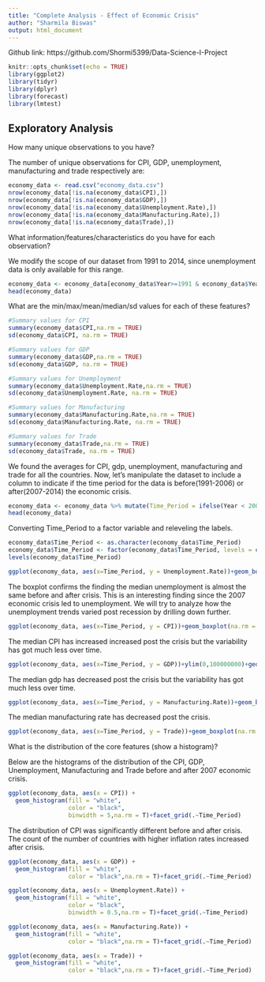 ```yaml
---
title: "Complete Analysis - Effect of Economic Crisis"
author: "Sharmila Biswas"
output: html_document
---
```


Github link: https://github.com/Shormi5399/Data-Science-I-Project

```r
knitr::opts_chunk$set(echo = TRUE)
library(ggplot2)
library(tidyr)
library(dplyr)
library(forecast)
library(lmtest)
```

## Exploratory Analysis

How many unique observations to you have?

The number of unique observations for CPI, GDP, unemployment, manufacturing and trade respectively are:

```r
economy_data <- read.csv("economy_data.csv")
nrow(economy_data[!is.na(economy_data$CPI),])
nrow(economy_data[!is.na(economy_data$GDP),])
nrow(economy_data[!is.na(economy_data$Unemployment.Rate),])
nrow(economy_data[!is.na(economy_data$Manufacturing.Rate),])
nrow(economy_data[!is.na(economy_data$Trade),])
```

What information/features/characteristics do you have for each observation?

We modify the scope of our dataset from 1991 to 2014, since unemployment data is only available for this range.

```r
economy_data <- economy_data[economy_data$Year>=1991 & economy_data$Year<=2014,]
head(economy_data)
```

What are the min/max/mean/median/sd values for each of these features?

```r
#Summary values for CPI
summary(economy_data$CPI,na.rm = TRUE)
sd(economy_data$CPI, na.rm = TRUE)

#Summary values for GDP
summary(economy_data$GDP,na.rm = TRUE)
sd(economy_data$GDP, na.rm = TRUE)

#Summary values for Unemployment
summary(economy_data$Unemployment.Rate,na.rm = TRUE)
sd(economy_data$Unemployment.Rate, na.rm = TRUE)

#Summary values for Manufacturing
summary(economy_data$Manufacturing.Rate,na.rm = TRUE)
sd(economy_data$Manufacturing.Rate, na.rm = TRUE)

#Summary values for Trade
summary(economy_data$Trade,na.rm = TRUE)
sd(economy_data$Trade, na.rm = TRUE)

```

We found the averages for CPI, gdp, unemployment, manufacturing and trade for all the countries.
Now, let's manipulate the dataset to include a column to indicate if the time period for the data is before(1991-2006) or after(2007-2014) the economic crisis.


```r
economy_data <- economy_data %>% mutate(Time_Period = ifelse(Year < 2007,"Before Crisis","After Crisis"))
head(economy_data)
```

Converting Time_Period to a factor variable and releveling the labels.

```r
economy_data$Time_Period <- as.character(economy_data$Time_Period)
economy_data$Time_Period <- factor(economy_data$Time_Period, levels = c("Before Crisis", "After Crisis"))
levels(economy_data$Time_Period)
```


```r
ggplot(economy_data, aes(x=Time_Period, y = Unemployment.Rate))+geom_boxplot(na.rm = T)
```

The boxplot confirms the finding the median unemployment is almost the same before and after crisis.
This is an interesting finding since the 2007 economic crisis led to unemployment. We will try to analyze how the unemployment trends varied post recession by drilling down further.


```r
ggplot(economy_data, aes(x=Time_Period, y = CPI))+geom_boxplot(na.rm = T)
```

The median CPI has increased increased post the crisis but the variability has got much less over time.

```r
ggplot(economy_data, aes(x=Time_Period, y = GDP))+ylim(0,100000000)+geom_boxplot(na.rm = T)
```

The median gdp has decreased post the crisis but the variability has got much less over time.

```r
ggplot(economy_data, aes(x=Time_Period, y = Manufacturing.Rate))+geom_boxplot(na.rm = T)
```

The median manufacturing rate has decreased post the crisis.

```r
ggplot(economy_data, aes(x=Time_Period, y = Trade))+geom_boxplot(na.rm = T)
```


What is the distribution of the core features (show a histogram)?

Below are the histograms of the distribution of the CPI, GDP, Unemployment, Manufacturing and Trade before and after 2007 economic crisis.

```r
ggplot(economy_data, aes(x = CPI)) +
  geom_histogram(fill = "white",
                 color = "black",
                 binwidth = 5,na.rm = T)+facet_grid(.~Time_Period)
```

The distribution of CPI was significantly different before and after crisis. The count of the number of countries with higher inflation rates increased after crisis.

```r

ggplot(economy_data, aes(x = GDP)) +
  geom_histogram(fill = "white",
                 color = "black",na.rm = T)+facet_grid(.~Time_Period)

```


```r

ggplot(economy_data, aes(x = Unemployment.Rate)) +
  geom_histogram(fill = "white",
                 color = "black",
                 binwidth = 0.5,na.rm = T)+facet_grid(.~Time_Period)
```


```r

ggplot(economy_data, aes(x = Manufacturing.Rate)) +
  geom_histogram(fill = "white",
                 color = "black",na.rm = T)+facet_grid(.~Time_Period)

```

```r

ggplot(economy_data, aes(x = Trade)) +
  geom_histogram(fill = "white",
                 color = "black",na.rm = T)+facet_grid(.~Time_Period)

```

